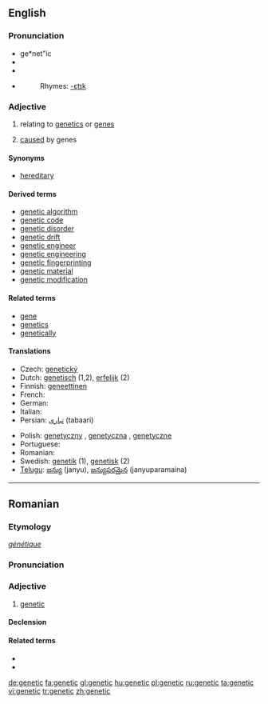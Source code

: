 ==English==
{{wikipedia}}
===Pronunciation===
* ge*net"ic
* {{enPR|jə-nĕt'ĭk}}
* {{IPA|/ʤəˈnetɪk/}}
* {{SAMPA|dZ@"netIk/}}
*: Rhymes: [[Rhymes:English:-ɛtɪk|-ɛtɪk]]

===Adjective===
{{en-adj}}

# {{genetics}} relating to [[genetics]] or [[gene]]s
# [[cause]]d by genes

====Synonyms====
* [[hereditary]]

====Derived terms====
* [[genetic algorithm]]
* [[genetic code]]
* [[genetic disorder]]
* [[genetic drift]]
* [[genetic engineer]]
* [[genetic engineering]]
* [[genetic fingerprinting]]
* [[genetic material]]
* [[genetic modification]]

====Related terms====
* [[gene]]
* [[genetics]]
* [[genetically]]

====Translations====
{{top}}
* Czech: [[genetický]] {{m}}
* Dutch: [[genetisch]] (1,2), [[erfelijk]] (2)
* Finnish: [[geneettinen]]
* French: {{t+|fr|génétique}}
* German: {{t-|de|genetisch}}
* Italian: {{t+|it|genetico|m}}
* Persian: [[تباری]] (tabaari)
{{mid}}
* Polish: [[genetyczny]] {{m}}, [[genetyczna]] {{f}}, [[genetyczne]] {{f}}
* Portuguese: {{t-|pt|genético}}
* Romanian: {{t-|ro|genetic}}
* Swedish: [[genetik]] (1), [[genetisk]] (2)
* [[Telugu]]: [[జన్యు]] (janyu), [[జన్యుపరమైన]] (janyuparamaina)
{{bottom}}

----

==Romanian==

===Etymology===
{{F.|ro}} ''[[génétique]]''

===Pronunciation===
{{IPA|[ʤe'ne.tik]|lang=ro}}

===Adjective===
{{ro-adj|4}}

# [[#English|genetic]]

====Declension====
{{ro-adj-4}}

====Related terms====
* {{l|ro|genă}}
* {{l|ro|genetică}}

[[de:genetic]]
[[fa:genetic]]
[[gl:genetic]]
[[hu:genetic]]
[[pl:genetic]]
[[ru:genetic]]
[[ta:genetic]]
[[vi:genetic]]
[[tr:genetic]]
[[zh:genetic]]